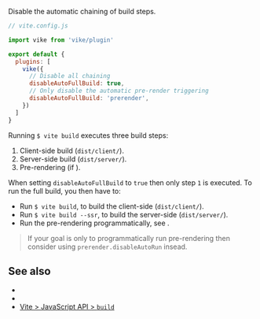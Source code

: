 
Disable the automatic chaining of build steps.

```js
// vite.config.js

import vike from 'vike/plugin'

export default {
  plugins: [
    vike({
      // Disable all chaining
      disableAutoFullBuild: true,
      // Only disable the automatic pre-render triggering
      disableAutoFullBuild: 'prerender',
    })
  ]
}
```

Running `$ vite build` executes three build steps:
 1. Client-side build (`dist/client/`).
 1. Server-side build (`dist/server/`).
 1. Pre-rendering (if <Link text="pre-rendering is enabled" href="/pre-rendering" />).

When setting `disableAutoFullBuild` to `true` then only step `1` is executed. To run the full build, you then have to:

 - Run `$ vite build`, to build the client-side (`dist/client/`).
 - Run `$ vite build --ssr`, to build the server-side (`dist/server/`).
 - Run the pre-rendering programmatically, see <Link href="/prerender-programmatic" />.

> If your goal is only to <Link href="/prerender-programmatic">programmatically run pre-rendering</Link> then consider using <Link href="/prerender#disableautorun"><code>prerender.disableAutoRun</code></Link> insead.


## See also

- <Link href="/prerender-programmatic" />
- <Link href="/prerender#disableautorun" />
- [Vite > JavaScript API > `build`](https://vitejs.dev/guide/api-javascript.html#build)
